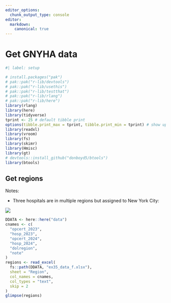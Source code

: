 ```yaml
---
editor_options: 
  chunk_output_type: console
editor:
  markdown:
    canonical: true  
---
```


# Get GNYHA data

```r
#| label: setup

# install.packages("pak")
# pak::pak("r-lib/devtools")
# pak::pak("r-lib/usethis")
# pak::pak("r-lib/testthat")
# pak::pak("r-lib/rlang")
# pak::pak("r-lib/here")
library(rlang)
library(here)
library(tidyverse)
tprint <- 25 # default tibble print
options(tibble.print_max = tprint, tibble.print_min = tprint) # show up to tprint rows
library(readxl)
library(vroom)
library(fs)
library(skimr)
library(Hmisc)
library(gt)
# devtools::install_github("donboyd5/btools")
library(btools)


```

## Get regions

Notes:

-   Three hospitals are in multiple regions but assigned to New York City:

![](images/paste-1.png)

```r

DDATA <- here::here("data")
cnames <- c(
  "opcert_2023",
  "hosp_2023",
  "opcert_2024",
  "hosp_2024",
  "dolregion",
  "note"
)
regions <- read_excel(
  fs::path(DDATA, "ex35_data_f.xlsx"),
  sheet = "Region",
  col_names = cnames,
  col_types = "text",
  skip = 2
)
glimpse(regions)

```